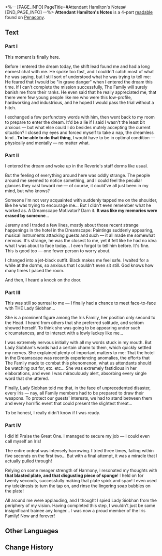 <%-- [PAGE_INFO]
PageTitle=#Attendant Hamilton's Notes#
[END_PAGE_INFO] --%>
{{Readable Infobox
|id           = 315
|partIds      = 190582;190583;190584;190585
|title        = 
|image        = Item Penacony Readable 1.png
|world        = Penacony
|parts        = 4
|author       = <!--to be added-->
|description  = A series of fragmented clues discovered when investigating the anomalies in the hotel in the Dreamscape with Singler &mdash; all of them left behind by a hotel attendant named Hamilton.
|part1        = Part I
|source1      = {{cx|Source missing}}
|part2        = Part II
|source2      = {{cx|Source missing}}
|part3        = Part III
|source3      = {{cx|Source missing}}
|part4        = Part IV
|source4      = {{cx|Source missing}}
|characters   = 
|factions     = The Family
}}
'''Attendant Hamilton's Notes''' is a 4-part [[readable]] found on [[Penacony]].
<!--
==Location==
{{Map Embed|<map name>|<marker id>}}
-->
==Text==
===Part I===
This moment is finally here.

Before I entered the dream today, the shift lead found me and had a long earnest chat with me. He spoke too fast, and I couldn't catch most of what he was saying, but I still sort of understood what he was trying to tell me: He feared that I would be "in grave danger" when I entered the dream this time. If I can't complete the mission successfully, The Family will surely banish me from their ranks. He even said that he really appreciated me, that there were few young people like me who were this low-profile, hardworking and industrious, and he hoped I would pass the trial without a hitch.

I exchanged a few perfunctory words with him, then went back to my room to prepare to enter the dream. It'd be a lie if I said I wasn't the least bit anxious &mdash; but what else could I do besides mutely accepting the current situation? I closed my eyes and forced myself to take a nap, the dreamless kind...'''To be able to do that thing''', I would have to be in optimal condition &mdash; physically and mentally &mdash; no matter what.

===Part II===
I entered the dream and woke up in the Reverie's staff dorms like usual.

But the feeling of everything around here was oddly strange. The people around me seemed to notice something, and I could feel the peculiar glances they cast toward me &mdash; of course, it could've all just been in my mind, but who knows?

Someone I'm not very acquainted with suddenly tapped me on the shoulder, like he was trying to encourage me... But I didn't even remember what he worked as. A Dreamscape Motivator? Darn it. '''It was like my memories were erased by someone'''...

Jeremy and I traded a few lines, mostly about those recent strange happenings in the hotel in the Dreamscape: Paintings suddenly appearing, musical instruments attacking guests and such &mdash; it all made me somewhat nervous. It's strange, he was the closest to me, yet it felt like he had no idea what I was about to face today... I even forgot to tell him before. It's fine. This is good too &mdash; one fewer person to worry about.

I changed into a jet-black outfit. Black makes me feel safe. I waited for a while at the dorms, so anxious that I couldn't even sit still. God knows how many times I paced the room.

And then, I heard a knock on the door.

===Part III===
This was still so surreal to me &mdash; I finally had a chance to meet face-to-face with THE Lady Siobhan...

She is a prominent figure among the Iris Family, her position only second to the Head. I heard from others that she preferred solitude, and seldom showed herself. To think she was going to be appearing under such circumstances, and to interact with a lowly lackey like me...

I was extremely nervous initially with all my words stuck in my mouth. But Lady Siobhan's words had a certain charm to them, which quickly settled my nerves. She explained plenty of important matters to me: That the hotel in the Dreamscape was recently experiencing anomalies, the efforts that The Family made to combat this phenomenon, what us attendants should be watching out for, etc. etc... She was extremely fastidious in her elaborations, and even I was miraculously alert, absorbing every single word that she uttered.

Finally, Lady Siobhan told me that, in the face of unprecedented disaster, every Iris &mdash; nay, all Family members had to be prepared to draw their weapons. To protect our guests' interests, we had to stand between them and every horrific event that could present the slightest threat...

To be honest, I really didn't know if I was ready.

===Part IV===
I did it! Praise the Great One. I managed to secure my job &mdash; I could even call myself an Iris!

The entire ordeal was intensely harrowing. I tried three times, failing within five seconds on the first two... But with a final attempt, it was a miracle that I actually pulled through!

Relying on some meager strength of Harmony, I resonated my thoughts with '''that blasted plate, and that disgusting piece of sponge'''! I held on for twenty seconds, successfully making that plate spick and span! I even used my telekinesis to turn the tap on, and rinse the lingering soap bubbles on the plate!

All around me were applauding, and I thought I spied Lady Siobhan from the periphery of my vision. Having completed this step, I wouldn't just be some insignificant trainee any longer... I was now a proud member of the Iris Family! Now and forever!

<!--
==Trivia==
* 
-->
==Other Languages==
{{Other Languages
|en   = Attendant Hamilton's Notes
|zhs  = 服务生汉密尔顿的笔记
|zht  = 服務生漢密爾頓的筆記
|ja   = 従業員ハミルトンのメモ
|ko   = 직원 해밀턴의 노트
|es   = Notas del empleado Hamilton
|fr   = Notes d'Hamilton
|ru   = Записки работника отеля Гамильтона
|th   = บันทึกของพนักงาน Hamilton
|vi   = Ghi Chép Của Người Phục Vụ Hamilton
|de   = Aufzeichnungen von Aufseher Hamilton
|id   = Catatan Pelayan Hamilton
|pt   = Bilhetes do Recepcionista Hamilton
}}

==Change History==
{{Change History|2.0}}